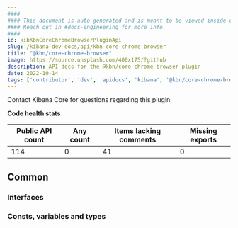 ```yaml
---
####
#### This document is auto-generated and is meant to be viewed inside our experimental, new docs system.
#### Reach out in #docs-engineering for more info.
####
id: kibKbnCoreChromeBrowserPluginApi
slug: /kibana-dev-docs/api/kbn-core-chrome-browser
title: "@kbn/core-chrome-browser"
image: https://source.unsplash.com/400x175/?github
description: API docs for the @kbn/core-chrome-browser plugin
date: 2022-10-14
tags: ['contributor', 'dev', 'apidocs', 'kibana', '@kbn/core-chrome-browser']
---
```




Contact Kibana Core for questions regarding this plugin.

**Code health stats**

| Public API count  | Any count | Items lacking comments | Missing exports |
|-------------------|-----------|------------------------|-----------------|
| 114 | 0 | 41 | 0 |

## Common

### Interfaces
<DocDefinitionList data={kbnCoreChromeBrowserObj.common.interfaces}/>

### Consts, variables and types
<DocDefinitionList data={kbnCoreChromeBrowserObj.common.misc}/>

